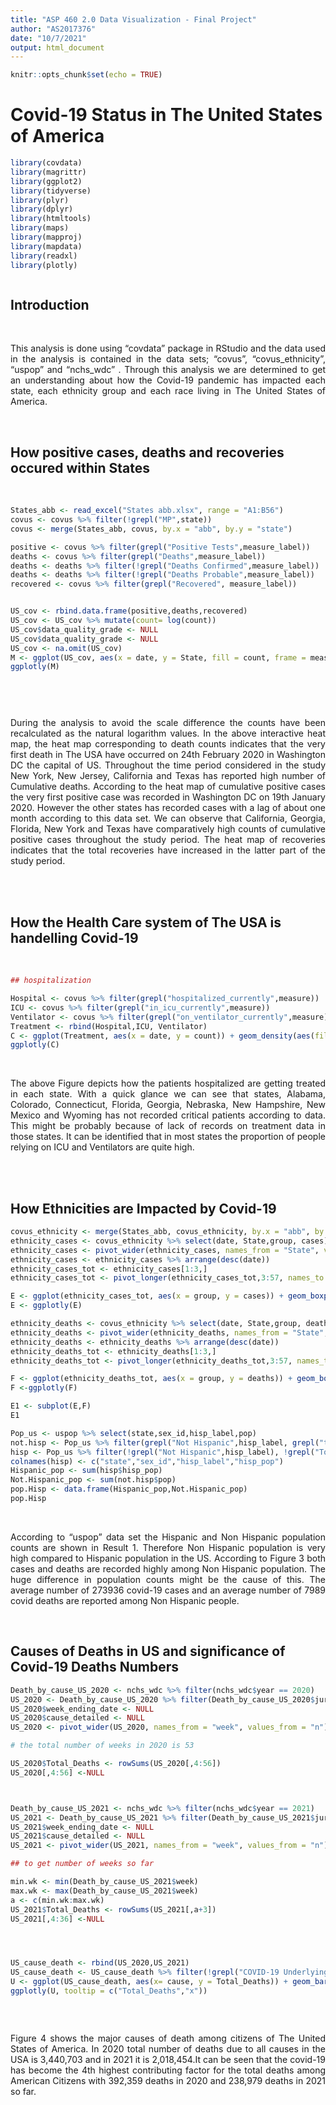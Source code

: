 ---
title: "ASP 460 2.0 Data Visualization - Final Project"
author: "AS2017376"
date: "10/7/2021"
output: html_document
---

```{r setup, include=FALSE,warning=FALSE, comment=NA, message=FALSE}
knitr::opts_chunk$set(echo = TRUE)
```

# Covid-19 Status in The United States of America

```{r, echo=FALSE,warning=FALSE, comment=NA, message=FALSE}
library(covdata)
library(magrittr)
library(ggplot2)
library(tidyverse)
library(plyr)
library(dplyr)
library(htmltools)
library(maps)
library(mapproj)
library(mapdata)
library(readxl)
library(plotly)



```


## Introduction
\

<p align="justify">
This analysis is done using "covdata" package in RStudio and the data used in the analysis is contained in the data sets; "covus", "covus_ethnicity", "uspop" and "nchs_wdc" . Through this analysis we are determined to get an understanding about how the Covid-19 pandemic has impacted each state, each ethnicity group and each race living in The United States of America.
</p>

\

## How positive cases, deaths and recoveries occured within States

\

```{r, echo=FALSE,warning=FALSE, comment=NA, message=FALSE, fig.width= 10, fig.height= 8, fig.cap= " Figure 1: Heatmap of Cumulative Positive Cases, Cumulative Deaths and Cumulative Recoveries by State from 2020/01/13 to 2021/07/03", fig.align='center'}
States_abb <- read_excel("States abb.xlsx", range = "A1:B56")
covus <- covus %>% filter(!grepl("MP",state))
covus <- merge(States_abb, covus, by.x = "abb", by.y = "state")

positive <- covus %>% filter(grepl("Positive Tests",measure_label))
deaths <- covus %>% filter(grepl("Deaths",measure_label))
deaths <- deaths %>% filter(!grepl("Deaths Confirmed",measure_label))
deaths <- deaths %>% filter(!grepl("Deaths Probable",measure_label))
recovered <- covus %>% filter(grepl("Recovered", measure_label))


US_cov <- rbind.data.frame(positive,deaths,recovered)
US_cov <- US_cov %>% mutate(count= log(count))
US_cov$data_quality_grade <- NULL
US_cov$data_quality_grade <- NULL
US_cov <- na.omit(US_cov)
M <- ggplot(US_cov, aes(x = date, y = State, fill = count, frame = measure)) + geom_tile(color = "black") + scale_fill_gradient2( low = "blue",mid = "white", high = "red")
ggplotly(M)




```
 \
 
 
<p align="justify">
During the analysis to avoid the scale difference the counts have been recalculated as the natural logarithm values. In the above interactive heat map, the heat map corresponding to death counts indicates that the very first death in The USA have occurred on 24th February 2020 in Washington DC the capital of US. Throughout the time period considered in the study New York, New Jersey, California and Texas has reported high number of Cumulative deaths.
According to the heat map of cumulative positive cases the very first positive case was recorded in Washington DC on 19th January 2020. However the other states has recorded cases with a lag of about one month according to this data set. We can observe that California, Georgia, Florida, New York and Texas have comparatively high counts of cumulative positive cases throughout the study period.
The heat map of recoveries indicates that the total recoveries have increased in the latter part of the study period.
</p>

\
\

## How the Health Care system of The USA is handelling Covid-19
\

```{r, echo=FALSE,warning=FALSE, comment=NA, message=FALSE, fig.width= 12, fig.height=15, fig.cap="Figure 2: The Density map of Hospitalized people, People in the ICU and people on Ventilator Machines"}


## hospitalization

Hospital <- covus %>% filter(grepl("hospitalized_currently",measure))
ICU <- covus %>% filter(grepl("in_icu_currently",measure))
Ventilator <- covus %>% filter(grepl("on_ventilator_currently",measure))
Treatment <- rbind(Hospital,ICU, Ventilator)
C <- ggplot(Treatment, aes(x = date, y = count)) + geom_density(aes(fill = measure), stat = "identity", alpha = 0.5) + scale_y_log10() + scale_fill_discrete(palette(c("#42f59e","#ed61ae","#7781f2"))) + facet_wrap(vars(State), ncol = 6)+ scale_x_date(labels = NULL )
ggplotly(C)


```
\

<p align="justify">
The above Figure depicts how the patients hospitalized are getting treated in each state. With a quick glance we can see that states, Alabama, Colorado, Connecticut, Florida, Georgia, Nebraska, New Hampshire, New Mexico and Wyoming has not recorded critical patients according to data. This might be probably because of lack of records on treatment data in those states. It can be identified that in most states the proportion of people relying on ICU and Ventilators are quite high.
</p>

\
\

## How Ethnicities are Impacted by Covid-19

```{r,warning=FALSE, comment=NA, message=FALSE, echo=FALSE, fig.cap= "Figure 3 : Boxplots of Cases by Ethnicity and Deaths by Ethnicity in USA"}

covus_ethnicity <- merge(States_abb, covus_ethnicity, by.x = "abb", by.y = "state")
ethnicity_cases <- covus_ethnicity %>% select(date, State,group, cases)
ethnicity_cases <- pivot_wider(ethnicity_cases, names_from = "State", values_from = "cases")
ethnicity_cases <- ethnicity_cases %>% arrange(desc(date))
ethnicity_cases_tot <- ethnicity_cases[1:3,]
ethnicity_cases_tot <- pivot_longer(ethnicity_cases_tot,3:57, names_to = "state", values_to = "cases")

E <- ggplot(ethnicity_cases_tot, aes(x = group, y = cases)) + geom_boxplot(fill = c("#42f59e","#ed61ae","#7781f2")) + labs(y = "Cases") + stat_summary(fun.y = mean, geom = "point", color = "blue")
E <- ggplotly(E)

ethnicity_deaths <- covus_ethnicity %>% select(date, State,group, deaths)
ethnicity_deaths <- pivot_wider(ethnicity_deaths, names_from = "State", values_from = "deaths")
ethnicity_deaths <- ethnicity_deaths %>% arrange(desc(date))
ethnicity_deaths_tot <- ethnicity_deaths[1:3,]
ethnicity_deaths_tot <- pivot_longer(ethnicity_deaths_tot,3:57, names_to = "state", values_to = "deaths")

F <- ggplot(ethnicity_deaths_tot, aes(x = group, y = deaths)) + geom_boxplot(fill = c("#42f59e","#ed61ae","#7781f2")) + labs(y ="") + stat_summary(fun.y = mean, geom = "point", color = "red")
F <-ggplotly(F)

E1 <- subplot(E,F)
E1

```

```{r, fig.cap="Result 1 : Hispanic and Non-Hispanic populatio counts", echo=FALSE,comment=NA, warning=FALSE,message=FALSE}

Pop_us <- uspop %>% select(state,sex_id,hisp_label,pop)
not.hisp <- Pop_us %>% filter(grepl("Not Hispanic",hisp_label, grepl("totsex",sex_id)))
hisp <- Pop_us %>% filter(!grepl("Not Hispanic",hisp_label), !grepl("Total", hisp_label), grepl("totsex",sex_id))
colnames(hisp) <- c("state","sex_id","hisp_label","hisp_pop")
Hispanic_pop <- sum(hisp$hisp_pop)
Not.Hispanic_pop <- sum(not.hisp$pop)
pop.Hisp <- data.frame(Hispanic_pop,Not.Hispanic_pop)
pop.Hisp

```



\

<p align="justify">
According to "uspop" data set the Hispanic and Non Hispanic population counts are shown in Result 1. Therefore Non Hispanic population is very high compared to Hispanic population in the US. According to Figure 3 both cases and deaths are recorded highly among Non Hispanic population. The huge difference in population counts might be the cause of this. The average number of 273936 covid-19 cases and an average number of 7989 covid deaths are reported among Non Hispanic people. 
</p>


\

## Causes of Deaths in US and significance of Covid-19 Deaths Numbers

```{r, echo=FALSE,warning=FALSE, comment=NA, message=FALSE, fig.width= 10, fig.height= 7, fig.cap= "Figure 4 : Bar Graph of Deaths by Causes of Death in USA 2020-2021"}

Death_by_cause_US_2020 <- nchs_wdc %>% filter(nchs_wdc$year == 2020)
US_2020 <- Death_by_cause_US_2020 %>% filter(Death_by_cause_US_2020$jurisdiction == "United States")
US_2020$week_ending_date <- NULL
US_2020$cause_detailed <- NULL
US_2020 <- pivot_wider(US_2020, names_from = "week", values_from = "n")

# the total number of weeks in 2020 is 53

US_2020$Total_Deaths <- rowSums(US_2020[,4:56])
US_2020[,4:56] <-NULL



Death_by_cause_US_2021 <- nchs_wdc %>% filter(nchs_wdc$year == 2021)
US_2021 <- Death_by_cause_US_2021 %>% filter(Death_by_cause_US_2021$jurisdiction == "United States")
US_2021$week_ending_date <- NULL
US_2021$cause_detailed <- NULL
US_2021 <- pivot_wider(US_2021, names_from = "week", values_from = "n")

## to get number of weeks so far

min.wk <- min(Death_by_cause_US_2021$week)
max.wk <- max(Death_by_cause_US_2021$week)
a <- c(min.wk:max.wk)
US_2021$Total_Deaths <- rowSums(US_2021[,a+3])
US_2021[,4:36] <-NULL




US_cause_death <- rbind(US_2020,US_2021)
US_cause_death <- US_cause_death %>% filter(!grepl("COVID-19 Underlying", cause), !grepl("All Cause",cause))
U <- ggplot(US_cause_death, aes(x= cause, y = Total_Deaths)) + geom_bar(aes(fill = cause), stat = "identity") + facet_wrap(vars(year))+theme(axis.title.x=element_blank(),axis.text.x=element_blank(),axis.ticks.x=element_blank()) + labs(x = "Cause of Death", title = "Bar Graph of Cause of Death 2020-2021") 
ggplotly(U, tooltip = c("Total_Deaths","x"))



```


\

<p align="justify">
Figure 4 shows the major causes of death among citizens of The United States of America. In 2020 total number of deaths due to all causes in the USA is 3,440,703 and in 2021 it is 2,018,454.It can be seen that the covid-19 has become the 4th highest contributing factor for the total deaths among American Citizens with 392,359 deaths in 2020 and 238,979 deaths in 2021 so far.
</p>
